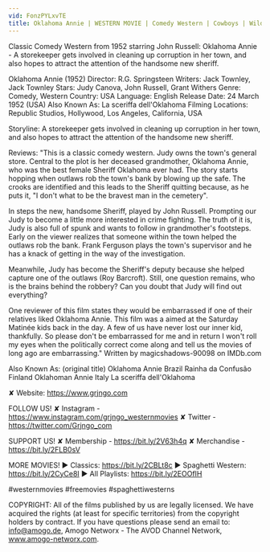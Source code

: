 ```yaml
---
vid: FonzPYLxvTE
title: Oklahoma Annie | WESTERN MOVIE | Comedy Western | Cowboys | Wild West | Full Movie English
---
```


Classic Comedy Western from 1952 starring John Russell: Oklahoma Annie - A storekeeper gets involved in cleaning up corruption in her town, and also hopes to attract the attention of the handsome new sheriff.

Oklahoma Annie (1952)
Director: R.G. Springsteen
Writers: Jack Townley, Jack Townley 
Stars: Judy Canova, John Russell, Grant Withers
Genre: Comedy, Western 
Country: USA
Language: English
Release Date: 24 March 1952 (USA) 
Also Known As: La sceriffa dell'Oklahoma 
Filming Locations: Republic Studios, Hollywood, Los Angeles, California, USA

Storyline:
A storekeeper gets involved in cleaning up corruption in her town, and also hopes to attract the attention of the handsome new sheriff.

Reviews:
"This is a classic comedy western. Judy owns the town's general store. Central to the plot is her deceased grandmother, Oklahoma Annie, who was the best female Sheriff Oklahoma ever had. The story starts hopping when outlaws rob the town's bank by blowing up the safe. The crooks are identified and this leads to the Sheriff quitting because, as he puts it, "I don't what to be the bravest man in the cemetery".

In steps the new, handsome Sheriff, played by John Russell. Prompting our Judy to become a little more interested in crime fighting. The truth of it is, Judy is also full of spunk and wants to follow in grandmother's footsteps. Early on the viewer realizes that someone within the town helped the outlaws rob the bank. Frank Ferguson plays the town's supervisor and he has a knack of getting in the way of the investigation.

Meanwhile, Judy has become the Sheriff's deputy because she helped capture one of the outlaws (Roy Barcroft). Still, one question remains, who is the brains behind the robbery? Can you doubt that Judy will find out everything?

One reviewer of this film states they would be embarrassed if one of their relatives liked Oklahoma Annie. This film was a aimed at the Saturday Matinée kids back in the day. A few of us have never lost our inner kid, thankfully. So please don't be embarrassed for me and in return I won't roll my eyes when the politically correct come along and tell us the movies of long ago are embarrassing." Written by magicshadows-90098 on IMDb.com 

Also Known As:
(original title) Oklahoma Annie
Brazil Rainha da Confusão
Finland Oklahoman Annie
Italy La sceriffa dell'Oklahoma


✘ Website: https://www.grjngo.com

FOLLOW US!
✘ Instagram - https://www.instagram.com/grjngo_westernmovies
✘ Twitter - https://twitter.com/Grjngo_com

SUPPORT US!
✘ Membership - https://bit.ly/2V63h4q
✘ Merchandise - https://bit.ly/2FLB0sV

MORE MOVIES! 
► Classics: https://bit.ly/2CBLt8c 
► Spaghetti Western: https://bit.ly/2CyCe8I 
► All Playlists: https://bit.ly/2EOOfIH 

#westernmovies #freemovies #spaghettiwesterns

COPYRIGHT: All of the films published by us are legally licensed. We have acquired the rights (at least for specific territories) from the copyright holders by contract. If you have questions please send an email to: info@amogo.de, Amogo Networx - The AVOD Channel Network, www.amogo-networx.com.